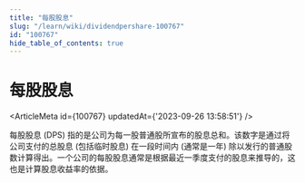 ```yaml
---
title: "每股股息"
slug: "/learn/wiki/dividendpershare-100767"
id: "100767"
hide_table_of_contents: true
---
```



# 每股股息

<ArticleMeta id={100767} updatedAt={'2023-09-26 13:58:51'} />
<div className='border-solid border-b border-t-0 my-4 border-[var(--ifm-color-gray-300)]' />

每股股息 (DPS) 指的是公司为每一股普通股所宣布的股息总和。该数字是通过将公司支付的总股息 (包括临时股息) 在一段时间内 (通常是一年) 除以发行的普通股数计算得出。一个公司的每股股息通常是根据最近一季度支付的股息来推导的，这也是计算股息收益率的依据。
